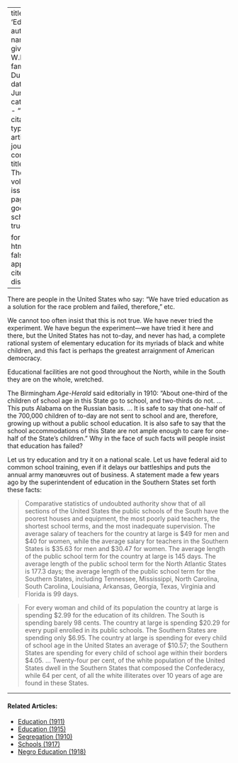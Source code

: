 
---
title: 'Education'
author:
  - name:
      given: W.E.B.
      family: Du Bois
date: Jun. 1911
categories: 
  - ""
citation: 
  type: article-journal
  container-title: The Crisis
  volume: 2
  issue: 2
  page: 62
google-scholar: true

format:
  html:
    toc: false
    appendix-cite-as: display
---



There are people in the United States who say: "We have
tried education as a solution for the race problem and failed, therefore," etc.

We cannot too often insist that this is not true. We have never tried the experiment. We have begun the experiment---we have tried it here and there, but the United States has not to-day, and never has had, a complete rational system of elementary education for its myriads of black and white children, and this fact is perhaps the greatest arraignment of American democracy.

Educational facilities are not good throughout the North, while in the South they are on the whole, wretched.

The Birmingham *Age-Herald* said editorially in 1910: "About one-third of the children of school age in this State go to school, and two-thirds do not. ... This puts Alabama on the Russian basis. ... It is safe to say that one-half of the 700,000 children of to-day are not sent to school and are, therefore, growing up without a public school education. It is also safe to say that the school accommodations of this State are not ample enough to care for one-half of the State's children." Why in the face of such facts will people insist that education has failed?

Let us try education and try it on a national scale. Let us have federal aid to common school training, even if it delays our battleships and puts the annual army manœuvres out of business. A statement made a few years ago by the superintendent of education in the Southern States set forth these facts:

> Comparative statistics of undoubted authority show that of all sections of the United States the public
schools of the South have the poorest houses and equipment, the most poorly paid teachers, the shortest school terms, and the most inadequate supervision. The average salary of teachers for the country at large is $49 for men and $40 for women, while the average salary for teachers in the Southern States is $35.63 for men and $30.47 for women. The average length of the public school term for the country at large is 145 days. The average length of the public school term for the North Atlantic States is 177.3 days; the average length of the public school term for the Southern States, including Tennessee, Mississippi, North Carolina, South Carolina, Louisiana, Arkansas, Georgia, Texas, Virginia and Florida is 99 days.

> For every woman and child of its population the country at large is spending $2.99 for the education of its children. The South is spending barely 98 cents. The country at large is spending $20.29 for every pupil enrolled in its public schools. The Southern States are spending only $6.95. The country at large is spending for every child of school age in the United States an average of $10.57; the Southern States are spending for every child of school age within their borders $4.05. ... Twenty-four per cent, of the white population of the United States dwell in the Southern States that composed the Confederacy, while 64 per cent, of all the white illiterates over 10 years of age are found in these States.

<!-- Similar articles start here -->

<hr>
#### Related Articles:

* [Education (1911)](/Volumes/01/04/education.html)
* [Education (1915)](/Volumes/10/03/education.html)
* [Segregation (1910)](/Volumes/01/01/Segregation.html)
* [Schools (1917)](/Volumes/13/03/schools.html)
* [Negro Education (1918)](/Volumes/15/04/negro_education.html)

<!-- Similar articles end here -->